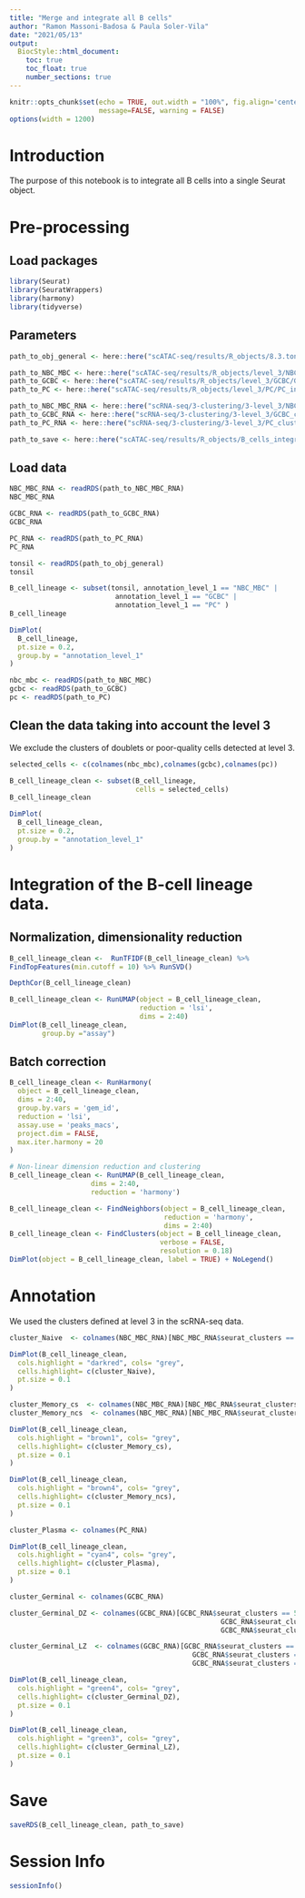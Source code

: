```yaml
---
title: "Merge and integrate all B cells"
author: "Ramon Massoni-Badosa & Paula Soler-Vila"
date: "2021/05/13"
output: 
  BiocStyle::html_document:
    toc: true
    toc_float: true
    number_sections: true
---
```


```r
knitr::opts_chunk$set(echo = TRUE, out.width = "100%", fig.align='center', 
                      message=FALSE, warning = FALSE)
options(width = 1200)
```


# Introduction

The purpose of this notebook is to integrate all B cells into a single Seurat object. 

# Pre-processing

## Load packages

```r
library(Seurat)
library(SeuratWrappers)
library(harmony)
library(tidyverse)
```


## Parameters

```r
path_to_obj_general <- here::here("scATAC-seq/results/R_objects/8.3.tonsil_peakcalling_annotation_level1_signature.rds")

path_to_NBC_MBC <- here::here("scATAC-seq/results/R_objects/level_3/NBC_MBC/NBC_MBC_integrated_level_3.rds")
path_to_GCBC <- here::here("scATAC-seq/results/R_objects/level_3/GCBC/GCBC_integrated_level_3.rds")
path_to_PC <- here::here("scATAC-seq/results/R_objects/level_3/PC/PC_integrated_level_3.rds")

path_to_NBC_MBC_RNA <- here::here("scRNA-seq/3-clustering/3-level_3/NBC_MBC_clustered_level_3_with_pre_freeze.rds")
path_to_GCBC_RNA <- here::here("scRNA-seq/3-clustering/3-level_3/GCBC_clustered_level_3_with_pre_freeze.rds")
path_to_PC_RNA <- here::here("scRNA-seq/3-clustering/3-level_3/PC_clustered_level_3_with_pre_freeze.rds")

path_to_save <- here::here("scATAC-seq/results/R_objects/B_cells_integrated.rds")
```

## Load data
```r
NBC_MBC_RNA <- readRDS(path_to_NBC_MBC_RNA)
NBC_MBC_RNA

GCBC_RNA <- readRDS(path_to_GCBC_RNA)
GCBC_RNA

PC_RNA <- readRDS(path_to_PC_RNA)
PC_RNA

tonsil <- readRDS(path_to_obj_general)
tonsil

B_cell_lineage <- subset(tonsil, annotation_level_1 == "NBC_MBC" |
                          annotation_level_1 == "GCBC" |
                          annotation_level_1 == "PC" )
B_cell_lineage

DimPlot(
  B_cell_lineage,
  pt.size = 0.2,
  group.by = "annotation_level_1"
)

nbc_mbc <- readRDS(path_to_NBC_MBC)
gcbc <- readRDS(path_to_GCBC)
pc <- readRDS(path_to_PC)
```

## Clean the data taking into account the level 3
We exclude the clusters of doublets or poor-quality cells detected at level 3.

```r
selected_cells <- c(colnames(nbc_mbc),colnames(gcbc),colnames(pc))

B_cell_lineage_clean <- subset(B_cell_lineage, 
                               cells = selected_cells)
B_cell_lineage_clean

DimPlot(
  B_cell_lineage_clean,
  pt.size = 0.2,
  group.by = "annotation_level_1"
)
```

# Integration of the B-cell lineage data.

## Normalization, dimensionality reduction 
```r
B_cell_lineage_clean <-  RunTFIDF(B_cell_lineage_clean) %>% 
FindTopFeatures(min.cutoff = 10) %>% RunSVD()  

DepthCor(B_cell_lineage_clean)

B_cell_lineage_clean <- RunUMAP(object = B_cell_lineage_clean, 
                                reduction = 'lsi', 
                                dims = 2:40)
DimPlot(B_cell_lineage_clean, 
        group.by ="assay")
```

## Batch correction
```r
B_cell_lineage_clean <- RunHarmony(
  object = B_cell_lineage_clean,
  dims = 2:40,
  group.by.vars = 'gem_id',
  reduction = 'lsi',
  assay.use = 'peaks_macs',
  project.dim = FALSE,
  max.iter.harmony = 20
)

# Non-linear dimension reduction and clustering
B_cell_lineage_clean <- RunUMAP(B_cell_lineage_clean, 
                    dims = 2:40, 
                    reduction = 'harmony') 

B_cell_lineage_clean <- FindNeighbors(object = B_cell_lineage_clean, 
                                      reduction = 'harmony', 
                                      dims = 2:40)
B_cell_lineage_clean <- FindClusters(object = B_cell_lineage_clean, 
                                     verbose = FALSE,
                                     resolution = 0.18)
DimPlot(object = B_cell_lineage_clean, label = TRUE) + NoLegend()
```


# Annotation
We used the clusters defined at level 3 in the scRNA-seq data. 
```r
cluster_Naive  <- colnames(NBC_MBC_RNA)[NBC_MBC_RNA$seurat_clusters == 0 | NBC_MBC_RNA$seurat_clusters == 2]

DimPlot(B_cell_lineage_clean, 
  cols.highlight = "darkred", cols= "grey",
  cells.highlight= c(cluster_Naive),
  pt.size = 0.1
)
```

```r
cluster_Memory_cs  <- colnames(NBC_MBC_RNA)[NBC_MBC_RNA$seurat_clusters == 1]
cluster_Memory_ncs  <- colnames(NBC_MBC_RNA)[NBC_MBC_RNA$seurat_clusters == 3]

DimPlot(B_cell_lineage_clean, 
  cols.highlight = "brown1", cols= "grey",
  cells.highlight= c(cluster_Memory_cs),
  pt.size = 0.1
)

DimPlot(B_cell_lineage_clean, 
  cols.highlight = "brown4", cols= "grey",
  cells.highlight= c(cluster_Memory_ncs),
  pt.size = 0.1
)
```

```r
cluster_Plasma <- colnames(PC_RNA)

DimPlot(B_cell_lineage_clean, 
  cols.highlight = "cyan4", cols= "grey",
  cells.highlight= c(cluster_Plasma),
  pt.size = 0.1
)
```

```r
cluster_Germinal <- colnames(GCBC_RNA)

cluster_Germinal_DZ <- colnames(GCBC_RNA)[GCBC_RNA$seurat_clusters == 5 | 
                                                    GCBC_RNA$seurat_clusters == 1 | 
                                                    GCBC_RNA$seurat_clusters == 3]

cluster_Germinal_LZ  <- colnames(GCBC_RNA)[GCBC_RNA$seurat_clusters == 4 |
                                             GCBC_RNA$seurat_clusters == 0 |
                                             GCBC_RNA$seurat_clusters == 6]

DimPlot(B_cell_lineage_clean, 
  cols.highlight = "green4", cols= "grey",
  cells.highlight= c(cluster_Germinal_DZ),
  pt.size = 0.1
)

DimPlot(B_cell_lineage_clean,
  cols.highlight = "green3", cols= "grey",
  cells.highlight= c(cluster_Germinal_LZ),
  pt.size = 0.1
)

```

# Save

```r
saveRDS(B_cell_lineage_clean, path_to_save)
```


# Session Info

```r
sessionInfo()
```
